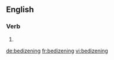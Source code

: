 ==English==

===Verb===
{{head|en}}

# {{present participle of|bedizen|lang=en}}

[[de:bedizening]]
[[fr:bedizening]]
[[vi:bedizening]]